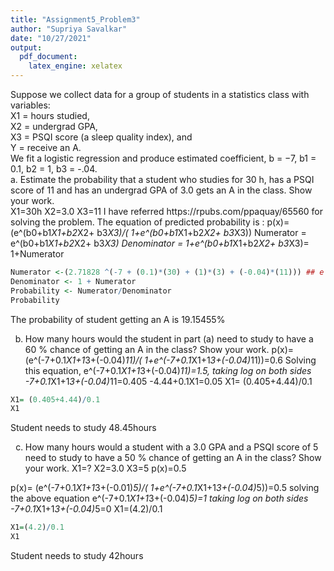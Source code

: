 ---
title: "Assignment5_Problem3"
author: "Supriya Savalkar"
date: "10/27/2021"
output:
  pdf_document:
    latex_engine: xelatex
---
Suppose we collect data for a group of students in a statistics class with variables:  
X1 = hours studied,  
X2 = undergrad GPA,  
X3 = PSQI score (a sleep quality index), and  
Y = receive an A.  
We fit a logistic regression and produce estimated coefficient, b = −7, b1 = 0.1, b2 = 1, b3 = -.04.  
a. Estimate the probability  that a student who studies for 30 h, has a PSQI score 
of 11 and has an undergrad GPA of 3.0 gets an A in the class. Show your work.  
X1=30h
X2=3.0
X3=11
I have referred https://rpubs.com/ppaquay/65560 for solving the problem.
The equation of predicted probability is : p(x)= (e^(b0+b1*X1+b2*X2+ b3*X3)/( 1+e^(b0+b1*X1+b2*X2+ b3*X3))
Numerator = e^(b0+b1*X1+b2*X2+ b3*X3)
Denominator = 1+e^(b0+b1*X1+b2*X2+ b3*X3)= 1+Numerator

```{r}
Numerator <-(2.71828 ^(-7 + (0.1)*(30) + (1)*(3) + (-0.04)*(11))) ## e is Euler's number = 2.71828
Denominator <- 1 + Numerator
Probability <- Numerator/Denominator
Probability
```
The probability of student getting an A is 19.15455%

b) How  many  hours  would  the  student  in  part  (a)  need  to  study  to  have  a  60  % 
chance of getting an A in the class? Show your work. 
p(x)= (e^(-7+0.1*X1+1*3+(-0.04)*11)/( 1+e^(-7+0.1*X1+1*3+(-0.04)*11))=0.6
Solving this equation, e^(-7+0.1*X1+1*3+(-0.04)*11)=1.5,
taking log on both sides 
-7+0.1*X1+1*3+(-0.04)*11=0.405
-4.44+0.1X1=0.05
X1= (0.405+4.44)/0.1

```{r}
X1= (0.405+4.44)/0.1
X1
```
Student needs to study 48.45hours

c) How many hours would a student with a  3.0 GPA and a PSQI score of 5 need 
to study to have a 50 % chance of getting an A in the class? Show your work. 
X1=?
X2=3.0
X3=5
p(x)=0.5

p(x)= (e^(-7+0.1*X1+1*3+(-0.01)*5)/( 1+e^(-7+0.1*X1+1*3+(-0.04)*5))=0.5
solving the above equation
e^(-7+0.1*X1+1*3+(-0.04)*5)=1
taking log on both sides
-7+0.1*X1+1*3+(-0.04)*5=0
X1=(4.2)/0.1

```{r}
X1=(4.2)/0.1
X1
```

Student needs to study 42hours
